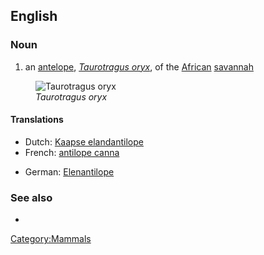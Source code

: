 ==English==

===Noun===
{{en-noun|sg=[[common]] [[eland]]}}

# an [[antelope]], ''[[Taurotragus oryx]]'', of the [[African]] [[savannah]]

[[Image:Taurotragus oryx.jpg|thumb|''Taurotragus oryx'']]

====Translations====
{{trans-top|antelope}}
* Dutch: [[Kaapse elandantilope]] {{m}}
* French: [[antilope canna]]
{{trans-mid}}
* German: [[Elenantilope]]
{{trans-bottom}}

===See also===
* {{pedialite|Common Eland}}

[[Category:Mammals]]